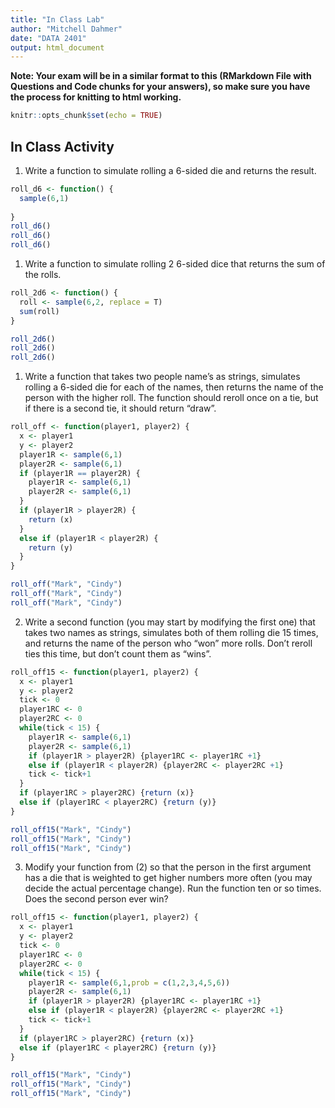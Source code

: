 ```yaml
---
title: "In Class Lab"
author: "Mitchell Dahmer"
date: "DATA 2401"
output: html_document
---
```

**Note: Your exam will be in a similar format to this (RMarkdown File with Questions and Code chunks for your answers), so make sure you have the process for knitting to html working.** 

```r
knitr::opts_chunk$set(echo = TRUE)
```

## In Class Activity 

1. Write a function to simulate rolling a 6-sided die and returns the result.

```r
roll_d6 <- function() {
  sample(6,1)
  
}
roll_d6()
roll_d6()
roll_d6()
```



1. Write a function to simulate rolling 2 6-sided dice that returns the sum of the rolls. 

```r
roll_2d6 <- function() {
  roll <- sample(6,2, replace = T)
  sum(roll)
}

roll_2d6()
roll_2d6()
roll_2d6()
```


1. Write a function that takes two people name's as strings, simulates rolling a 6-sided die for each of the names, then returns the name of the person with the higher roll. The function should reroll once on a tie, but if there is a second tie, it should return "draw". 

```r
roll_off <- function(player1, player2) {
  x <- player1
  y <- player2
  player1R <- sample(6,1)
  player2R <- sample(6,1)
  if (player1R == player2R) {
    player1R <- sample(6,1)
    player2R <- sample(6,1)
  }
  if (player1R > player2R) {
    return (x)
  }
  else if (player1R < player2R) {
    return (y)
  }
}

roll_off("Mark", "Cindy")
roll_off("Mark", "Cindy")
roll_off("Mark", "Cindy")

```


2. Write a second function (you may start by modifying the first one) that takes two names as strings, simulates both of them rolling die 15 times, and returns the name of the person who "won" more rolls. Don't reroll ties this time, but don't count them as "wins". 

```r
roll_off15 <- function(player1, player2) {
  x <- player1
  y <- player2
  tick <- 0
  player1RC <- 0
  player2RC <- 0
  while(tick < 15) {
    player1R <- sample(6,1)
    player2R <- sample(6,1)
    if (player1R > player2R) {player1RC <- player1RC +1}
    else if (player1R < player2R) {player2RC <- player2RC +1}
    tick <- tick+1
  }
  if (player1RC > player2RC) {return (x)}
  else if (player1RC < player2RC) {return (y)}
}

roll_off15("Mark", "Cindy")
roll_off15("Mark", "Cindy")
roll_off15("Mark", "Cindy")

```


3. Modify your function from (2) so that the person in the first argument has a die that is weighted to get higher numbers more often (you may decide the actual percentage change). Run the function ten or so times. Does the second person ever win?

```r
roll_off15 <- function(player1, player2) {
  x <- player1
  y <- player2
  tick <- 0
  player1RC <- 0
  player2RC <- 0
  while(tick < 15) {
    player1R <- sample(6,1,prob = c(1,2,3,4,5,6))
    player2R <- sample(6,1)
    if (player1R > player2R) {player1RC <- player1RC +1}
    else if (player1R < player2R) {player2RC <- player2RC +1}
    tick <- tick+1
  }
  if (player1RC > player2RC) {return (x)}
  else if (player1RC < player2RC) {return (y)}
}

roll_off15("Mark", "Cindy")
roll_off15("Mark", "Cindy")
roll_off15("Mark", "Cindy")

```

